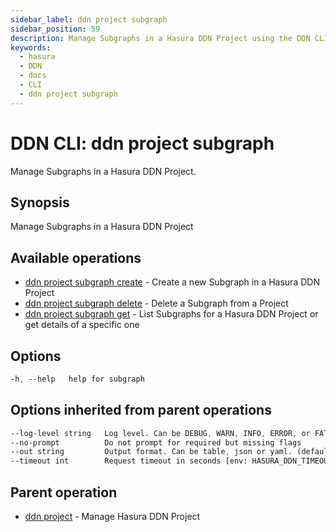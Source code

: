 ```yaml
---
sidebar_label: ddn project subgraph
sidebar_position: 59
description: Manage Subgraphs in a Hasura DDN Project using the DDN CLI
keywords:
  - hasura
  - DDN
  - docs
  - CLI
  - ddn project subgraph
---
```


# DDN CLI: ddn project subgraph

Manage Subgraphs in a Hasura DDN Project.

## Synopsis

Manage Subgraphs in a Hasura DDN Project

## Available operations

- [ddn project subgraph create](/cli/commands/ddn_project_subgraph_create) - Create a new Subgraph in a Hasura DDN Project
- [ddn project subgraph delete](/cli/commands/ddn_project_subgraph_delete) - Delete a Subgraph from a Project
- [ddn project subgraph get](/cli/commands/ddn_project_subgraph_get) - List Subgraphs for a Hasura DDN Project or get details of a specific one

## Options

```sass
-h, --help   help for subgraph
```

## Options inherited from parent operations

```sass
--log-level string   Log level. Can be DEBUG, WARN, INFO, ERROR, or FATAL. (default "INFO")
--no-prompt          Do not prompt for required but missing flags
--out string         Output format. Can be table, json or yaml. (default "table")
--timeout int        Request timeout in seconds [env: HASURA_DDN_TIMEOUT] (default 100)
```

## Parent operation

- [ddn project](/cli/commands/ddn_project) - Manage Hasura DDN Project
